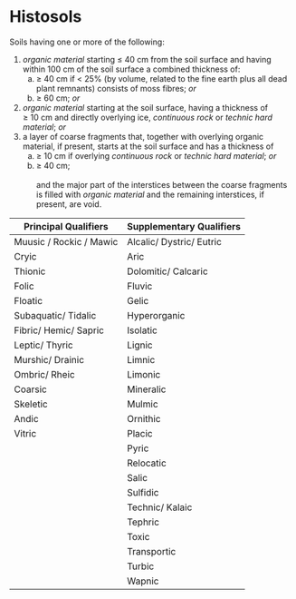 # Histosols {#key-histosols .unnumbered}

::: grid
::: g-col-4
Soils having one or more of the following:

1.  *organic material* starting ≤ 40 cm from the soil surface and having within 100 cm of the soil surface a combined thickness of:
    a.  ≥ 40 cm if \< 25% (by volume, related to the fine earth plus all dead plant remnants) consists of moss fibres; *or*
    b.  ≥ 60 cm; *or*
2.  *organic material* starting at the soil surface, having a thickness of ≥ 10 cm and directly overlying ice, *continuous rock* or *technic hard material*; *or*
3.  a layer of coarse fragments that, together with overlying organic material, if present, starts at the soil surface and has a thickness of
    a.  ≥ 10 cm if overlying *continuous rock* or *technic hard material*; *or*
    b.  ≥ 40 cm;\
        \
        and the major part of the interstices between the coarse fragments is filled with *organic material* and the remaining interstices, if present, are void.
:::

::: g-col-8
| Principal Qualifiers    | Supplementary Qualifiers |
|-------------------------|--------------------------|
| Muusic / Rockic / Mawic | Alcalic/ Dystric/ Eutric |
| Cryic                   | Aric                     |
| Thionic                 | Dolomitic/ Calcaric      |
| Folic                   | Fluvic                   |
| Floatic                 | Gelic                    |
| Subaquatic/ Tidalic     | Hyperorganic             |
| Fibric/ Hemic/ Sapric   | Isolatic                 |
| Leptic/ Thyric          | Lignic                   |
| Murshic/ Drainic        | Limnic                   |
| Ombric/ Rheic           | Limonic                  |
| Coarsic                 | Mineralic                |
| Skeletic                | Mulmic                   |
| Andic                   | Ornithic                 |
| Vitric                  | Placic                   |
|                         | Pyric                    |
|                         | Relocatic                |
|                         | Salic                    |
|                         | Sulfidic                 |
|                         | Technic/ Kalaic          |
|                         | Tephric                  |
|                         | Toxic                    |
|                         | Transportic              |
|                         | Turbic                   |
|                         | Wapnic                   |
:::
:::
